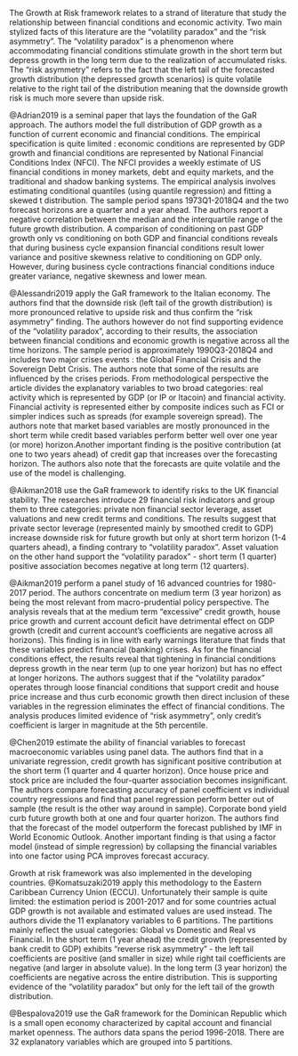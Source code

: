 The Growth at Risk framework relates to a strand of literature that study the
relationship between financial conditions and economic activity. Two main
stylized facts of this literature are the "volatility paradox" and the
"risk asymmetry". The "volatility paradox" is a phenomenon where accommodating
financial conditions stimulate growth in the short term but depress growth in
the long term due to the realization of accumulated risks. The "risk asymmetry"
refers to the fact that the left tail of the forecasted growth distribution 
(the depressed growth scenarios) is quite volatile relative to the right
tail of the distribution meaning that the downside growth risk is much more
severe than upside risk.

@Adrian2019 is a seminal paper that lays the foundation of the GaR approach. The authors model the full distribution of GDP growth as a function of current economic and financial conditions. The empirical specification is quite limited : economic conditions are represented by GDP growth and financial conditions are represented by National Financial Conditions Index (NFCI). The NFCI 
provides a weekly estimate of US financial conditions in money markets, debt and equity markets, and the traditional and shadow banking systems. The empirical analysis involves estimating conditional quantiles (using quantile regression) and fitting a skewed t distribution.
The sample period spans 1973Q1-2018Q4 and the two forecast horizons are a quarter and a year ahead. The authors report a negative correlation between the median and the interquartile range of the future growth distribution. A comparison of conditioning on past GDP growth only vs conditioning on both GDP and financial conditions reveals that during business cycle
expansion financial conditions result lower variance and positive skewness relative to conditioning on GDP only. However, during business cycle contractions financial conditions induce greater variance, negative skewness and lower mean. 


@Alessandri2019 apply the GaR framework to the Italian economy.
The authors find that the downside risk (left tail of the growth distribution)
is more pronounced relative to upside risk and thus confirm the "risk asymmetry"
finding. The authors however do not find supporting evidence of the "volatility
paradox", according to their results, the association between financial
conditions and economic growth is negative across all the time horizons. 
The sample period is approximately\footnote{Different indicators span different
time periods} 1990Q3-2018Q4 and includes two major crises events : the Global
Financial Crisis and the Sovereign Debt Crisis. The authors note that some of
the results are influenced by the crises periods. From methodological perspective
the article divides the explanatory variables to two broad categories: 
real activity which is represented by GDP (or IP or Itacoin) and financial
activity. Financial activity is represented either by composite indices such as
FCI or simpler indices such as spreads (for example sovereign spread). The authors note
that market based variables are mostly pronounced in the short term while credit based variables perform better well over one year (or more) horizon.Another important finding is the positive contribution (at one to two years ahead) of credit gap that increases over the forecasting horizon. The authors also note that the forecasts are quite volatile and the use of the model is challenging.

@Aikman2018 use the GaR framework to identify risks to the UK financial
stability. The researches introduce 29 financial risk indicators and group them
to three categories: private non financial sector leverage, asset valuations and
new credit terms and conditions. The results suggest that private sector
leverage (represented mainly by smoothed credit to GDP) increase downside risk
for future growth but only at short term horizon (1-4 quarters ahead), a finding
contrary to "volatility paradox". Asset valuation on the other hand support the
"volatility paradox" - short term (1 quarter) positive  association becomes
negative at long term (12 quarters).

@Aikman2019 perform a panel study of 16 advanced countries\footnote{These 
countries are: Australia, Belgium, Canada, Denmark, Finland, France, Germany, 
Ireland, Italy, Netherlands, Norway, Spain, Sweden, Switzerland, the United 
Kingdom and the United States} for 1980-2017 period. The authors concentrate
on medium term (3 year horizon) as being the most relevant from macro-prudential
policy perspective. The analysis reveals that at the medium term "excessive" credit
growth, house price growth and current account deficit have detrimental effect
on GDP growth (credit and current account's coefficients are negative across all 
horizons). This finding is in line with early warnings literature that finds that
these variables predict financial (banking) crises. As for the financial conditions effect,
the results reveal that tightening in financial conditions depress growth in the 
near term (up to one year horizon) but has no effect at longer horizons. The 
authors suggest that if the "volatility paradox" operates through loose financial 
conditions that support credit and house price increase and thus curb economic
growth then direct inclusion of these variables in the regression eliminates
the effect of financial conditions. The analysis produces limited evidence of
"risk asymmetry", only credit's coefficient is larger in magnitude at the 5th
percentile.

@Chen2019 estimate the ability of financial variables to forecast 
macroeconomic variables using panel data. The authors find that in a univariate
regression, credit growth has significant positive contribution at the short term
(1 quarter and 4 quarter horizon). Once house price and stock price are included
the four-quarter association becomes insignificant. The authors compare
forecasting accuracy of panel coefficient vs individual country regressions and
find that panel regression perform better out of sample
(the result is the other way around in sample). Corporate bond yield curb
future growth both at one and four quarter horizon. The authors find that the
forecast of the model outperform the forecast published by IMF in World 
Economic Outlook. Another important finding is that using a factor model (instead
of simple regression) by collapsing the financial variables into one factor using
PCA improves forecast accuracy.


Growth at risk framework was also implemented in the developing countries.
@Komatsuzaki2019 apply this methodology to the Eastern Caribbean Currency Union
(ECCU). Unfortunately their sample is quite limited: the estimation period is
2001-2017 and for some countries actual GDP growth is not available and estimated
values are used instead. The authors divide the 11 explanatory variables to 6
partitions. The partitions mainly reflect the usual categories:
Global vs Domestic and Real vs Financial. In the short term (1 year ahead) the
credit growth (represented by bank credit to GDP) exhibits 
"reverse risk asymmetry" - the left tail coefficients are positive (and smaller
in size) while right tail coefficients are negative (and larger in absolute
value). In the long term (3 year horizon) the
coefficients are negative across the entire distribution. This is supporting
evidence of the "volatility paradox" but only for the left tail of the growth
distribution. 

@Bespalova2019 use the GaR framework for the Dominican Republic which is a small
open economy characterized by capital account and financial market openness.
The authors data spans the period 1996-2018. There are 32 explanatory variables
which are grouped into 5 partitions. 
